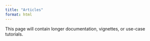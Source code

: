 ```yaml
---
title: "Articles"
format: html
---
```


This page will contain longer documentation, vignettes, or use-case tutorials.
